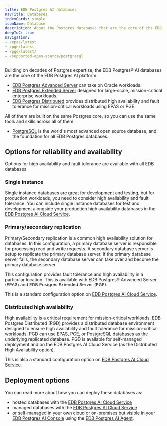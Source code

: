 ```yaml
---
title: EDB Postgres AI databases
navTitle: Databases
indexCards: simple
iconName: Database
description: About the Postgres databases that are the core of the EDB Postgres AI platform.
deepToC: true
navigation:
- /epas/latest
- /pge/latest
- /pgd/latest/
- /supported-open-source/postgresql
---
```


Building on decades of Postgres expertise, the EDB Postgres® AI databases are the core of the EDB Postgres AI platform. 

-   [EDB Postgres Advanced Server](/epas/latest) can take on Oracle workloads.
-   [EDB Postgres Extended Server](/pge/latest) designed for large-scale, mission-critical enterprise workloads.
-   [EDB Postgres Distributed](/pgd/latest) provides distributed high availability and fault tolerance for mission-critical workloads using EPAS or PGE.

All of them are built on the same Postgres core, so you can use the same tools and skills across all of them.

- [PostgreSQL](/supported-open-source/postgresql) is the world's most advanced open source database, and the foundation for all EDB Postgres databases.

## Options for reliability and availability

Options for high availability and fault tolerance are available with all EDB databases

### Single instance

Single instance databases are great for development and testing, but for
production workloads, you need to consider high availability and fault
tolerance. You can include single instance databases for test and development
alongside your production high availability databases in the [EDB Postgres AI
Cloud Service](../cloud-service).

### Primary/secondary replication

Primary/Secondary replication is a common high availability solution for
databases. In this configuration, a primary database server is responsible for
processing read and write requests. A secondary database server is setup to
replicate the primary database server. If the primary database server fails, the
secondary database server can take over and become the primary database server. 

This configuration provides fault tolerance and high availability in a
particular location. This is available with EDB Postgres® Advanced Server (EPAS)
and EDB Postgres Extended Server (PGE). 

This is a standard configuration option on [EDB Postgres AI Cloud
Service](../cloud-service).

### Distributed high availability

High availability is a critical requirement for mission-critical workloads. EDB
Postgres Distributed (PGD) provides a distributed database environment designed
to ensure high availability and fault tolerance for mission-critical workloads.
PGD can use EPAS, PGE, or PostgreSQL databases as the underlying replicated
database. PGD is available for self-managed deployment and on the EDB Postgres
AI Cloud Service (as the Distributed High Availability option).

This is also a standard configuration option on [EDB Postgres AI Cloud
Service](../cloud-service).

## Deployment options

You can read more about how you can deploy these databases as:

-   hosted databases with the [EDB Postgres AI Cloud Service](../cloud-service)
-   managed databases with the [EDB Postgres AI Cloud Service](../cloud-service)
-   or self-managed in your own cloud or on-premises but visible in your [EDB Postgres AI Console](../console) using the [EDB Postgres AI Agent](../console/estate/agent/). 

